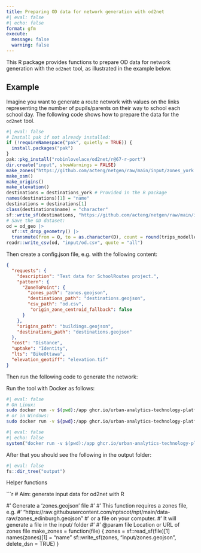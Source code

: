 ```yaml
---
title: Preparing OD data for network generation with od2net
#| eval: false
#| echo: false
format: gfm
execute: 
  message: false
  warning: false
---
```


This R package provides functions to prepare OD data for network generation with the `od2net` tool, as illustrated in the example below.

## Example

Imagine you want to generate a route network with values on the links representing the number of pupils/parents on their way to school each school day. The following code shows how to prepare the data for the `od2net` tool.


```r
#| eval: false
# Install pak if not already installed:
if (!requireNamespace("pak", quietly = TRUE)) {
  install.packages("pak")
}
pak::pkg_install("robinlovelace/od2net/r@67-r-port")
dir.create("input", showWarnings = FALSE)
make_zones("https://github.com/acteng/netgen/raw/main/input/zones_york.geojson")
make_osm()
make_origins()
make_elevation()
destinations = destinations_york # Provided in the R package
names(destinations)[1] = "name"
destinations = destinations[1]
class(destinations$name) = "character"
sf::write_sf(destinations, "https://github.com/acteng/netgen/raw/main/input/destinations.geojson", delete_dsn = TRUE)
# Save the OD dataset:
od = od_geo |>
  sf::st_drop_geometry() |>
  transmute(from = O, to = as.character(D), count = round(trips_modelled))
readr::write_csv(od, "input/od.csv", quote = "all")
```

Then create a config.json file, e.g. with the following content:

```json
{
  "requests": {
    "description": "Test data for SchoolRoutes project.",
    "pattern": {
      "ZoneToPoint": {
        "zones_path": "zones.geojson",
        "destinations_path": "destinations.geojson",
        "csv_path": "od.csv",
         "origin_zone_centroid_fallback": false
      }
    },
    "origins_path": "buildings.geojson",
    "destinations_path": "destinations.geojson"
  },
  "cost": "Distance",
  "uptake": "Identity",
  "lts": "BikeOttawa",
  "elevation_geotiff": "elevation.tif"
}
```

Then run the following code to generate the network:

Run the tool with Docker as follows:


```bash
#| eval: false
# On Linux:
sudo docker run -v $(pwd):/app ghcr.io/urban-analytics-technology-platform/od2net:main /app/config.json
# or in Windows:
sudo docker run -v ${pwd}:/app ghcr.io/urban-analytics-technology-platform/od2net:main /app/config.json
```

```r
#| eval: false
#| echo: false
system("docker run -v $(pwd):/app ghcr.io/urban-analytics-technology-platform/od2net:main /app/config.json")
```

After that you should see the following in the output folder:

```r
#| eval: false
fs::dir_tree("output")
```

Helper functions

```r
# Aim: generate input data for od2net with R

#' Generate a 'zones.geojson' file
#' 
#' This function requires a zones file, e.g.
#' "https://raw.githubusercontent.com/nptscot/npt/main/data-raw/zones_edinburgh.geojson"
#' or a file on your computer.
#' It will generate a file in the input/ folder
#' 
#' @param file Location or URL of zones file
make_zones = function(file) {
  zones = sf::read_sf(file)[1]
  names(zones)[1] = "name"
  sf::write_sf(zones, "input/zones.geojson", delete_dsn = TRUE)
}



